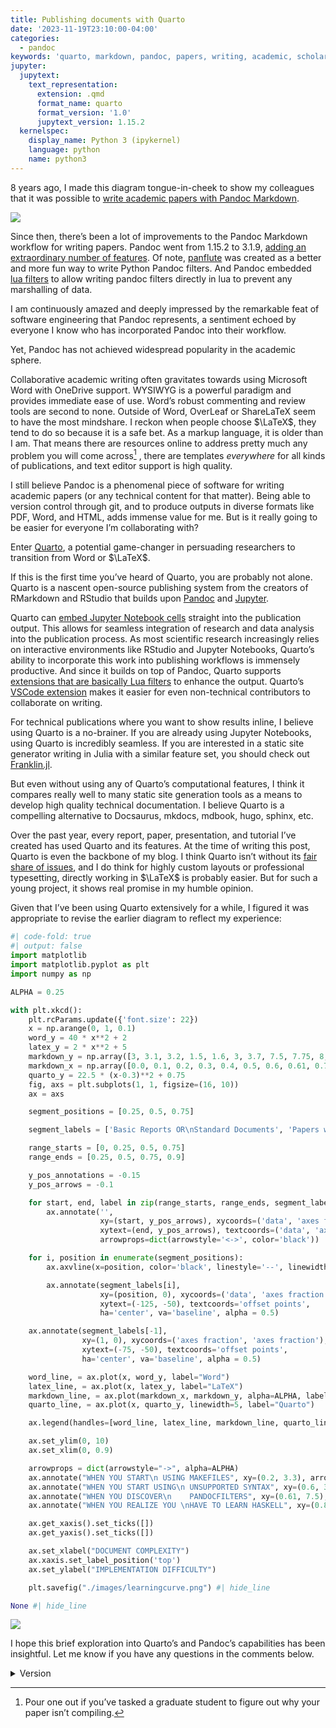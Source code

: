 ```yaml
---
title: Publishing documents with Quarto
date: '2023-11-19T23:10:00-04:00'
categories:
  - pandoc
keywords: 'quarto, markdown, pandoc, papers, writing, academic, scholarly, technical, scientific'
jupyter:
  jupytext:
    text_representation:
      extension: .qmd
      format_name: quarto
      format_version: '1.0'
      jupytext_version: 1.15.2
  kernelspec:
    display_name: Python 3 (ipykernel)
    language: python
    name: python3
---
```


8 years ago, I made this diagram tongue-in-cheek to show my colleagues that it was possible to [write academic papers with Pandoc Markdown](../writing-papers-with-markdown/index.qmd).

![](https://kdheepak.com/blog/writing-papers-with-markdown/images/learningcurve.png)

Since then, there's been a lot of improvements to the Pandoc Markdown workflow for writing papers.
Pandoc went from 1.15.2 to 3.1.9, [adding an extraordinary number of features](https://pandoc.org/releases.html).
Of note, [panflute](https://github.com/sergiocorreia/panflute) was created as a better and more fun way to write Python Pandoc filters. And Pandoc embedded [lua filters](https://pandoc.org/lua-filters.html) to allow writing pandoc filters directly in lua to prevent any marshalling of data.

::: {.callout-important icon=false}

I am continuously amazed and deeply impressed by the remarkable feat of software engineering that Pandoc represents, a sentiment echoed by everyone I know who has incorporated Pandoc into their workflow.

:::

Yet, Pandoc has not achieved widespread popularity in the academic sphere.

Collaborative academic writing often gravitates towards using Microsoft Word with OneDrive support.
WYSIWYG is a powerful paradigm and provides immediate ease of use.
Word's robust commenting and review tools are second to none.
Outside of Word, OverLeaf or ShareLaTeX seem to have the most mindshare.
I reckon when people choose $\LaTeX$, they tend to do so because it is a safe bet.
As a markup language, it is older than I am.
That means there are resources online to address pretty much any problem you will come across^[Pour one out if you've tasked a graduate student to figure out why your paper isn't compiling.]
, there are templates _everywhere_ for all kinds of publications, and text editor support is high quality.

I still believe Pandoc is a phenomenal piece of software for writing academic papers (or any technical content for that matter).
Being able to version control through git, and to produce outputs in diverse formats like PDF, Word, and HTML, adds immense value for me.
But is it really going to be easier for everyone I'm collaborating with?

Enter [Quarto](https://quarto.org/), a potential game-changer in persuading researchers to transition from Word or $\LaTeX$.

If this is the first time you've heard of Quarto, you are probably not alone.
Quarto is a nascent open-source publishing system from the creators of RMarkdown and RStudio that builds upon [Pandoc](https://pandoc.org/) and [Jupyter](https://jupyter.org/).

Quarto can [embed Jupyter Notebook cells](https://quarto.org/docs/authoring/notebook-embed.html) straight into the publication output.
This allows for seamless integration of research and data analysis into the publication process.
As most scientific research increasingly relies on interactive environments like RStudio and Jupyter Notebooks,
Quarto's ability to incorporate this work into publishing workflows is immensely productive.
And since it builds on top of Pandoc, Quarto supports [extensions that are basically Lua filters](https://quarto.org/docs/extensions/) to enhance the output.
Quarto's [VSCode extension](https://quarto.org/docs/tools/vscode.html) makes it easier for even non-technical contributors to collaborate on writing.

For technical publications where you want to show results inline, I believe using Quarto is a no-brainer.
If you are already using Jupyter Notebooks, using Quarto is incredibly seamless.
[If you are interested in a static site generator writing in Julia with a similar feature set, you should check out [Franklin.jl](https://github.com/tlienart/Franklin.jl).]{.aside}

But even without using any of Quarto's computational features, I think it compares really well to many static site generation tools as a means to develop high quality technical documentation.
I believe Quarto is a compelling alternative to Docsaurus, mkdocs, mdbook, hugo, sphinx, etc.

Over the past year, every report, paper, presentation, and tutorial I've created has used Quarto and its features.
At the time of writing this post, Quarto is even the backbone of my blog.
I think Quarto isn't without its [fair share of issues](https://github.com/quarto-dev/quarto-cli/issues), and I do think for highly custom layouts or professional typesetting, directly working in $\LaTeX$ is probably easier.
But for such a young project, it shows real promise in my humble opinion.

Given that I've been using Quarto extensively for a while, I figured it was appropriate to revise the earlier diagram to reflect my experience:

```python
#| code-fold: true
#| output: false
import matplotlib
import matplotlib.pyplot as plt
import numpy as np

ALPHA = 0.25

with plt.xkcd():
    plt.rcParams.update({'font.size': 22})
    x = np.arange(0, 1, 0.1)
    word_y = 40 * x**2 + 2
    latex_y = 2 * x**2 + 5
    markdown_y = np.array([3, 3.1, 3.2, 1.5, 1.6, 3, 3.7, 7.5, 7.75, 8, 100])
    markdown_x = np.array([0.0, 0.1, 0.2, 0.3, 0.4, 0.5, 0.6, 0.61, 0.7, 0.8, 0.9])
    quarto_y = 22.5 * (x-0.3)**2 + 0.75
    fig, axs = plt.subplots(1, 1, figsize=(16, 10))
    ax = axs

    segment_positions = [0.25, 0.5, 0.75]

    segment_labels = ['Basic Reports OR\nStandard Documents', 'Papers with Figures\nbased on Results', 'Per-Page Layout\nOR Web Content', 'Professional\nBook Layout']

    range_starts = [0, 0.25, 0.5, 0.75]
    range_ends = [0.25, 0.5, 0.75, 0.9]

    y_pos_annotations = -0.15
    y_pos_arrows = -0.1

    for start, end, label in zip(range_starts, range_ends, segment_labels):
        ax.annotate('',
                    xy=(start, y_pos_arrows), xycoords=('data', 'axes fraction'),
                    xytext=(end, y_pos_arrows), textcoords=('data', 'axes fraction'),
                    arrowprops=dict(arrowstyle='<->', color='black'))

    for i, position in enumerate(segment_positions):
        ax.axvline(x=position, color='black', linestyle='--', linewidth=1)

        ax.annotate(segment_labels[i],
                    xy=(position, 0), xycoords=('data', 'axes fraction'),
                    xytext=(-125, -50), textcoords='offset points',
                    ha='center', va='baseline', alpha = 0.5)

    ax.annotate(segment_labels[-1],
                xy=(1, 0), xycoords=('axes fraction', 'axes fraction'),
                xytext=(-75, -50), textcoords='offset points',
                ha='center', va='baseline', alpha = 0.5)

    word_line, = ax.plot(x, word_y, label="Word")
    latex_line, = ax.plot(x, latex_y, label="LaTeX")
    markdown_line, = ax.plot(markdown_x, markdown_y, alpha=ALPHA, label="Markdown")
    quarto_line, = ax.plot(x, quarto_y, linewidth=5, label="Quarto")

    ax.legend(handles=[word_line, latex_line, markdown_line, quarto_line], loc="upper left")

    ax.set_ylim(0, 10)
    ax.set_xlim(0, 0.9)

    arrowprops = dict(arrowstyle="->", alpha=ALPHA)
    ax.annotate("WHEN YOU START\n USING MAKEFILES", xy=(0.2, 3.3), arrowprops=arrowprops, xytext=(0.025, 3.75), alpha = ALPHA/5)
    ax.annotate("WHEN YOU START USING\n UNSUPPORTED SYNTAX", xy=(0.6, 3.7), arrowprops=arrowprops, xytext=(0.30, 4), alpha = ALPHA/5)
    ax.annotate("WHEN YOU DISCOVER\n    PANDOCFILTERS", xy=(0.61, 7.5), arrowprops=arrowprops, xytext=(0.375, 6.25), alpha = ALPHA/5)
    ax.annotate("WHEN YOU REALIZE YOU \nHAVE TO LEARN HASKELL", xy=(0.8, 8), arrowprops=arrowprops, xytext=(0.45, 8.5), alpha=ALPHA/5)

    ax.get_xaxis().set_ticks([])
    ax.get_yaxis().set_ticks([])

    ax.set_xlabel("DOCUMENT COMPLEXITY")
    ax.xaxis.set_label_position('top')
    ax.set_ylabel("IMPLEMENTATION DIFFICULTY")

    plt.savefig("./images/learningcurve.png") #| hide_line

None #| hide_line
```

![](./images/learningcurve.png)

I hope this brief exploration into Quarto's and Pandoc's capabilities has been insightful.
Let me know if you have any questions in the comments below.

<details>
<summary>Version</summary>

```python
import matplotlib
import sys
import numpy as np

print("Matplotlib version:", matplotlib.__version__)
print("NumPy version:", np.__version__)
print("Python version:", sys.version)
```

</details>
